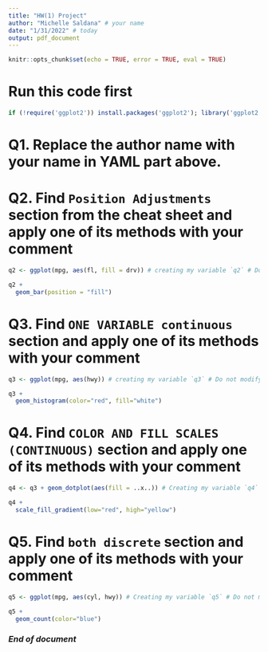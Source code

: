 ```yaml
---
title: "HW(1) Project"
author: "Michelle Saldana" # your name
date: "1/31/2022" # today
output: pdf_document
---
```


```r
knitr::opts_chunk$set(echo = TRUE, error = TRUE, eval = TRUE)
```

# Run this code first
```r
if (!require('ggplot2')) install.packages('ggplot2'); library('ggplot2') 
```


# Q1. Replace the author name with your name in YAML part above. 

# Q2. Find `Position Adjustments` section from the cheat sheet and apply one of its methods with your comment
 
```r
q2 <- ggplot(mpg, aes(fl, fill = drv)) # creating my variable `q2` # Do not modify this line
```

```r
q2 +
  geom_bar(position = "fill")
```

# Q3. Find `ONE VARIABLE continuous` section and apply one of its methods with your comment 
```r
q3 <- ggplot(mpg, aes(hwy)) # creating my variable `q3` # Do not modify this line
```

```r
q3 +
  geom_histogram(color="red", fill="white")
```

# Q4. Find `COLOR AND FILL SCALES (CONTINUOUS)` section and apply one of its methods with your comment 
```r
q4 <- q3 + geom_dotplot(aes(fill = ..x..)) # Creating my variable `q4` # Do not modify this line
```

```r
q4 +
  scale_fill_gradient(low="red", high="yellow")
```

# Q5. Find `both discrete` section and apply one of its methods with your comment 
```r
q5 <- ggplot(mpg, aes(cyl, hwy)) # Creating my variable `q5` # Do not modify this line
```

```r
q5 +
  geom_count(color="blue")
```

### *End of document*
